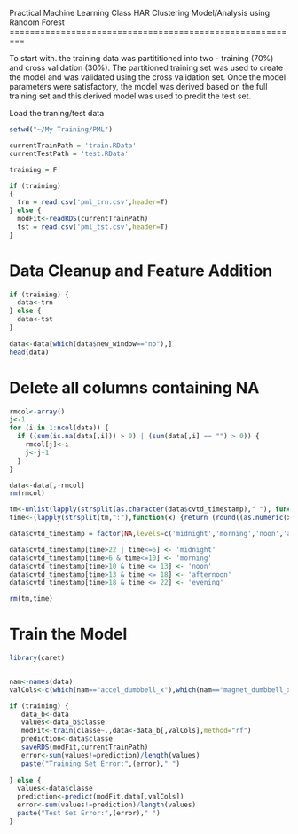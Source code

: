 Practical Machine Learning Class
HAR Clustering Model/Analysis using Random Forest
=========================================================

To start with. the training data was partititioned into two - training (70%) and cross validation (30%). The partitioned training set was used to create the model and was validated using the cross validation set. Once the model parameters were satisfactory, the model was derived based on the full training set and this derived model was used to predit the test set.

Load the traning/test data

```r
setwd("~/My Training/PML")

currentTrainPath = 'train.RData'
currentTestPath = 'test.RData'

training = F

if (training)
{
  trn = read.csv('pml_trn.csv',header=T)
} else {
  modFit<-readRDS(currentTrainPath)
  tst = read.csv('pml_tst.csv',header=T)
}

```

Data Cleanup and Feature Addition
==================================

```r
if (training) {
  data<-trn
} else {
  data<-tst
}
  
data<-data[which(data$new_window=="no"),]
head(data)


```

Delete all columns containing NA
================================
```r

rmcol<-array()
j<-1
for (i in 1:ncol(data)) {
  if ((sum(is.na(data[,i])) > 0) | (sum(data[,i] == "") > 0)) {
    rmcol[j]<-i
    j<-j+1
  }
}

data<-data[,-rmcol]
rm(rmcol)

tm<-unlist(lapply(strsplit(as.character(data$cvtd_timestamp)," "), function(x) x[2]))
time<-(lapply(strsplit(tm,":"),function(x) {return (round((as.numeric(x[1])) + round(as.numeric(x[2])/60)))}))

data$cvtd_timestamp = factor(NA,levels=c('midnight','morning','noon','afternoon','evening'))

data$cvtd_timestamp[time>22 | time<=6] <- 'midnight'
data$cvtd_timestamp[time>6 & time<=10] <- 'morning'
data$cvtd_timestamp[time>10 & time <= 13] <- 'noon'
data$cvtd_timestamp[time>13 & time <= 18] <- 'afternoon'
data$cvtd_timestamp[time>18 & time <= 22] <- 'evening'

rm(tm,time)

```

Train the Model
===============
```r
library(caret)


nam<-names(data)
valCols<-c(which(nam=="accel_dumbbell_x"),which(nam=="magnet_dumbbell_x"),which(nam=="magnet_dumbbell_y"),which(nam=="magnet_dumbbell_z"),which(nam=="roll_forearm"),which(nam=="pitch_forearm"),which(nam=="yaw_forearm"),which(nam=="total_accel_forearm"),which(nam=="gyros_forearm_x"),which(nam=="gyros_forearm_y"),which(nam=="gyros_forearm_z"),which(nam=="accel_forearm_x"),which(nam=="accel_forearm_y"),which(nam=="accel_forearm_z"),which(nam=="magnet_forearm_x"),which(nam=="magnet_forearm_y"),which(nam=="magnet_forearm_z"),which(nam=="classe"))

if (training) {
   data_b<-data
   values<-data_b$classe
   modFit<-train(classe~.,data<-data_b[,valCols],method="rf")
   prediction<-data$classe
   saveRDS(modFit,currentTrainPath)
   error<-sum(values!=prediction)/length(values)
   paste("Training Set Error:",(error)," ")
   
} else {
  values<-data$classe
  prediction<-predict(modFit,data[,valCols])
  error<-sum(values!=prediction)/length(values)
  paste("Test Set Error:",(error)," ")
}
```
